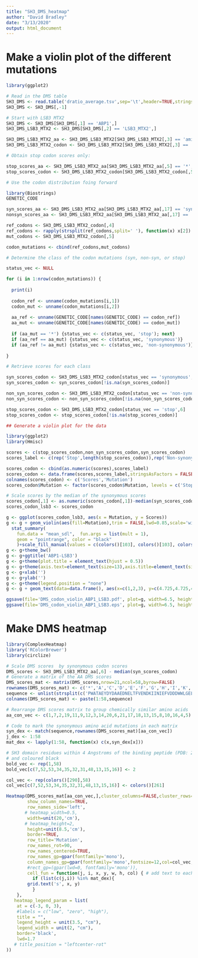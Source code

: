 ```yaml
---
title: "SH3_DMS_heatmap"
author: "David Bradley"
date: "3/13/2020"
output: html_document
---
```


# Make a violin plot of the different mutations

```r

library(ggplot2)

# Read in the DMS table
SH3_DMS <- read.table('dratio_average.tsv',sep='\t',header=TRUE,stringsAsFactors = FALSE)
SH3_DMS <- SH3_DMS[,-1]

# Start with LSB3 MTX2
SH3_DMS <- SH3_DMS[SH3_DMS[,1] == 'ABP1',]
SH3_DMS_LSB3_MTX2 <- SH3_DMS[SH3_DMS[,2] == 'LSB3_MTX2',]

SH3_DMS_LSB3_MTX2_aa <- SH3_DMS_LSB3_MTX2[SH3_DMS_LSB3_MTX2[,3] == 'amino acid',]
SH3_DMS_LSB3_MTX2_codon <- SH3_DMS_LSB3_MTX2[SH3_DMS_LSB3_MTX2[,3] == 'codon',]

# Obtain stop codon scores only:

stop_scores_aa <- SH3_DMS_LSB3_MTX2_aa[SH3_DMS_LSB3_MTX2_aa[,5] == '*',6]
stop_scores_codon <- SH3_DMS_LSB3_MTX2_codon[SH3_DMS_LSB3_MTX2_codon[,5] %in% c('TAA','TAG','TGA'),6]

# Use the codon distribution foing forward

library(Biostrings)
GENETIC_CODE

syn_scores_aa <- SH3_DMS_LSB3_MTX2_aa[SH3_DMS_LSB3_MTX2_aa[,17] == 'synonymous',6]
nonsyn_scores_aa <- SH3_DMS_LSB3_MTX2_aa[SH3_DMS_LSB3_MTX2_aa[,17] == 'non-synonymous',6]

ref_codons <- SH3_DMS_LSB3_MTX2_codon[,4]
ref_codons <- rapply(strsplit(ref_codons,split=' '), function(x) x[2])
mut_codons <- SH3_DMS_LSB3_MTX2_codon[,5]

codon_mutations <- cbind(ref_codons,mut_codons)

# Determine the class of the codon mutations (syn, non-syn, or stop)

status_vec <- NULL

for (i in 1:nrow(codon_mutations)) {
  
  print(i)
  
  codon_ref <- unname(codon_mutations[i,1])
  codon_mut <- unname(codon_mutations[i,2])
  
  aa_ref <- unname(GENETIC_CODE[names(GENETIC_CODE) == codon_ref])
  aa_mut <- unname(GENETIC_CODE[names(GENETIC_CODE) == codon_mut])
  
  if (aa_mut == '*') {status_vec <- c(status_vec, 'stop'); next}
  if (aa_ref == aa_mut) {status_vec <- c(status_vec, 'synonymous')}
  if (aa_ref != aa_mut) {status_vec <- c(status_vec, 'non-synonymous')}
  
}

# Retrieve scores for each class

syn_scores_codon <- SH3_DMS_LSB3_MTX2_codon[status_vec == 'synonymous',6]
syn_scores_codon <- syn_scores_codon[!is.na(syn_scores_codon)]

non_syn_scores_codon <- SH3_DMS_LSB3_MTX2_codon[status_vec == 'non-synonymous',6]
non_syn_scores_codon <- non_syn_scores_codon[!is.na(non_syn_scores_codon)]

stop_scores_codon <- SH3_DMS_LSB3_MTX2_codon[status_vec == 'stop',6]
stop_scores_codon <- stop_scores_codon[!is.na(stop_scores_codon)]

## Generate a violin plot for the data

library(ggplot2)
library(Hmisc)

scores <- c(stop_scores_codon,non_syn_scores_codon,syn_scores_codon)
scores_label <- c(rep('Stop',length(stop_scores_codon)),rep('Non-synonymous',length(non_syn_scores_codon)),rep('Synonymous',length(syn_scores_codon)))

scores_codon <- cbind(as.numeric(scores),scores_label)
scores_codon <- data.frame(scores,scores_label,stringsAsFactors = FALSE)
colnames(scores_codon) <- c('Scores','Mutation')
scores_codon$Mutation <- factor(scores_codon$Mutation, levels = c('Stop','Non-synonymous','Synonymous'))

# Scale scores by the median of the synonymous scores
scores_codon[,1] <- as.numeric(scores_codon[,1])-median(syn_scores_codon)
scores_codon_lsb3 <- scores_codon

g <- ggplot(scores_codon_lsb3, aes(x = Mutation, y = Scores))
g <- g + geom_violin(aes(fill=Mutation),trim = FALSE,lwd=0.85,scale='width')+
  stat_summary(
    fun.data = "mean_sdl",  fun.args = list(mult = 1), 
    geom = "pointrange", color = "black"
    )+scale_fill_manual(values = c(colors()[103], colors()[103], colors()[103]))
g <- g+theme_bw()
g <- g+ggtitle('ABP1-LSB3')
g <- g+theme(plot.title = element_text(hjust = 0.5))
g <- g+theme(axis.text=element_text(size=13),axis.title=element_text(size=13.5,face="bold"),plot.title=element_text(size=14,face='bold'))
g <- g+xlab('')
g <- g+ylab('')
g <- g+theme(legend.position = "none")
g <- g + geom_text(data=data.frame(), aes(x=c(1,2,3), y=c(4.725,4.725,4.725), label=c('n=172','n=3,316','n=120')))

ggsave(file='DMS_codon_violin_ABP1_LSB3.pdf', plot=g, width=6.5, height=5.8)
ggsave(file='DMS_codon_violin_ABP1_LSB3.eps', plot=g, width=6.5, height=5.8)

```

# Make DMS heatmap

```r

library(ComplexHeatmap)
library('RColorBrewer')
library(circlize)

# Scale DMS scores  by synonymous codon scores
DMS_scores <- SH3_DMS_LSB3_MTX2_aa[,6] - median(syn_scores_codon)
# Generate a matrix of the AA DMS scores
DMS_scores_mat <- matrix(DMS_scores,nrow=21,ncol=58,byrow=FALSE)
rownames(DMS_scores_mat) <- c('*','A','C','D','E','F','G','H','I','K','L','M','N','P','Q','R','S','T','V','W','Y')
sequence <- unlist(strsplit(c('PWATAEYDYDAAEDNELTFVENDKIINIEFVDDDWWLGELEKDGSKGLFPSNYVSLGN'),split=''))
colnames(DMS_scores_mat) <- paste(1:58,sequence)

# Rearrange DMS scores matrix to group chemically similar amino acids
aa_con_vec <- c(1,7,2,19,11,9,12,3,14,20,6,21,17,18,13,15,8,10,16,4,5)

# Code to mark the synonymous amino acid mutations in each matrix
syn_dex <- match(sequence,rownames(DMS_scores_mat)[aa_con_vec])
j_dex <- 1:58
mat_dex <- lapply(1:58, function(x) c(x,syn_dex[x]))

# SH3 domain residues within 4 Angstroms of the binding peptide (PDB: 2RPN) will be bolded in the heatmap
# and coloured black
bold_vec <- rep(1,58)
bold_vec[c(7,52,53,34,35,32,31,48,13,15,16)] <- 2

col_vec <- rep(colors()[290],58)
col_vec[c(7,52,53,34,35,32,31,48,13,15,16)] <- colors()[261]

Heatmap(DMS_scores_mat[aa_con_vec,],cluster_columns=FALSE,cluster_rows=FALSE,col=colorRamp2(breaks=seq(-3,3,length.out=7),colors=rev(brewer.pal(n = 7, name = "RdBu"))), 
        show_column_names=TRUE,
        row_names_side='left',
       # heatmap_width=0.5,
        width=unit(20,'cm'),
       # heatmap_height=2,
        height=unit(8.5,'cm'),
        border=TRUE,
        row_title='Mutation',
        row_names_rot=90,
        row_names_centered=TRUE,
        row_names_gp=gpar(fontfamily='mono'),
        column_names_gp=gpar(fontfamily='mono',fontsize=12,col=col_vec,fontface=bold_vec),
        #rect_gp=(gpar(lwd=0, fontfamily='mono')),
        cell_fun = function(j, i, x, y, w, h, col) { # add text to each grid
          if (list(c(j,i)) %in% mat_dex){
        grid.text('s', x, y)
          }      
    },
   heatmap_legend_param = list(
    at = c(-3, 0, 3),
    #labels = c("low", "zero", "high"),
    title = "",
    legend_height = unit(3.5, "cm"),
    legend_width = unit(2, "cm"),
    border='black',
    lwd=1.7
   # title_position = "leftcenter-rot"
))

```

